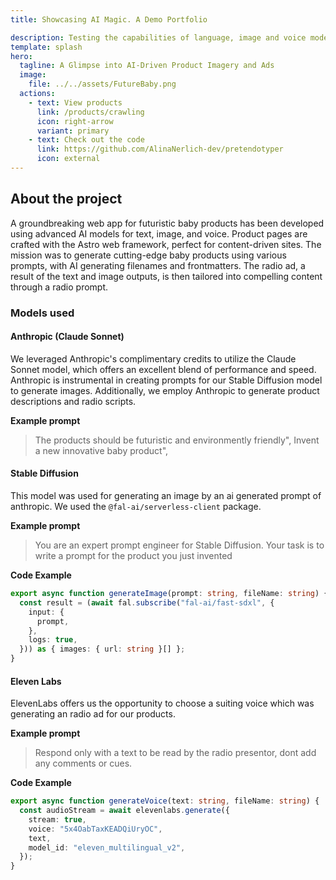 ```yaml
---
title: Showcasing AI Magic. A Demo Portfolio

description: Testing the capabilities of language, image and voice models
template: splash
hero:
  tagline: A Glimpse into AI-Driven Product Imagery and Ads
  image:
    file: ../../assets/FutureBaby.png
  actions:
    - text: View products
      link: /products/crawling
      icon: right-arrow
      variant: primary
    - text: Check out the code
      link: https://github.com/AlinaNerlich-dev/pretendotyper
      icon: external
---
```



## About the project

A groundbreaking web app for futuristic baby products has been developed using advanced AI models for text, image, and voice. Product pages are crafted with the Astro web framework, perfect for content-driven sites. The mission was to generate cutting-edge baby products using various prompts, with AI generating filenames and frontmatters. The radio ad, a result of the text and image outputs, is then tailored into compelling content through a radio prompt.
### Models used

#### Anthropic (Claude Sonnet)
We leveraged Anthropic's complimentary credits to utilize the Claude Sonnet model, which offers an excellent blend of performance and speed. Anthropic is instrumental in creating prompts for our Stable Diffusion model to generate images. Additionally, we employ Anthropic to generate product descriptions and radio scripts.

**Example prompt**
> The products should be futuristic and environmently friendly",
Invent a new innovative baby product",

#### Stable Diffusion
This model was used for generating an image by an ai generated prompt of anthropic. We used the `@fal-ai/serverless-client` package.

**Example prompt**
> You are an expert prompt engineer for Stable Diffusion.
  Your task is to write a prompt for the product you just invented

**Code Example**
```typescript  
export async function generateImage(prompt: string, fileName: string) {
  const result = (await fal.subscribe("fal-ai/fast-sdxl", {
    input: {
      prompt,
    },
    logs: true,
  })) as { images: { url: string }[] };
}
```


#### Eleven Labs
ElevenLabs offers us the opportunity to choose a suiting voice which was generating an radio ad for our products.

**Example prompt**
> Respond only with a text to be read by the radio presentor, dont add any comments or cues.

**Code Example**
```typescript  
export async function generateVoice(text: string, fileName: string) {
  const audioStream = await elevenlabs.generate({
    stream: true,
    voice: "5x4OabTaxKEADQiUryOC",
    text,
    model_id: "eleven_multilingual_v2",
  });
}
```
